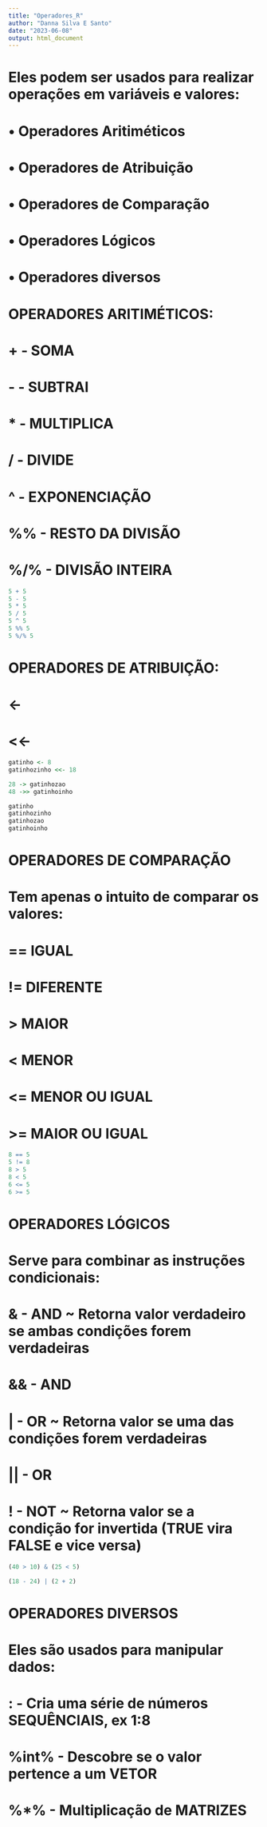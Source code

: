 ```yaml
---
title: "Operadores_R"
author: "Danna Silva E Santo"
date: "2023-06-08"
output: html_document
---
```

# Eles podem ser usados para realizar operações em variáveis e valores:
#
# • Operadores Aritiméticos
# • Operadores de Atribuição
# • Operadores de Comparação
# • Operadores Lógicos
# • Operadores diversos
#
# OPERADORES ARITIMÉTICOS:
# +   - SOMA
# -   - SUBTRAI
# *   - MULTIPLICA
# /   - DIVIDE
# ^   - EXPONENCIAÇÃO
# %%  - RESTO DA DIVISÃO
# %/% - DIVISÃO INTEIRA
```r
5 + 5
5 - 5
5 * 5
5 / 5
5 ^ 5
5 %% 5
5 %/% 5
```

# OPERADORES DE ATRIBUIÇÃO:
# <-  
# <<- 
```r
gatinho <- 8
gatinhozinho <<- 18

28 -> gatinhozao
48 ->> gatinhoinho

gatinho
gatinhozinho
gatinhozao
gatinhoinho

```

# OPERADORES DE COMPARAÇÃO 
# Tem apenas o intuito de comparar os valores:
# == IGUAL 
# != DIFERENTE
# > MAIOR
# < MENOR
# <= MENOR OU IGUAL
# >= MAIOR OU IGUAL
```r
8 == 5
5 != 8
8 > 5
8 < 5
6 <= 5
6 >= 5
```

# OPERADORES LÓGICOS
# Serve para combinar as instruções condicionais:
# &  - AND ~ Retorna valor verdadeiro se ambas condições forem verdadeiras
# && - AND 
# |  - OR  ~ Retorna valor se uma das condições forem verdadeiras 
# || - OR
# !  - NOT ~ Retorna valor se a condição for invertida (TRUE vira FALSE e vice versa)
```r
(40 > 10) & (25 < 5)

(18 - 24) | (2 + 2)
```

# OPERADORES DIVERSOS
# Eles são usados para manipular dados:
# :     - Cria uma série de números SEQUÊNCIAIS, ex 1:8
# %int% - Descobre se o valor pertence a um VETOR 
# %*%   - Multiplicação de MATRIZES
